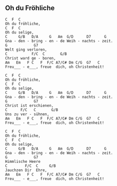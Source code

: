 ## Oh du Fröhliche

```{}
C  F  C     
Oh du fröhliche,
C  F  C   
Oh du selige,
C     G/B   D/A     G   Am  G/D      D7      G   
Gna - den - bring - en - de Weih - nachts - zeit.
G            G7   
Welt ging verloren,
C           F/C  C       G/B
Christ ward ge - boren,
Am   Em   F C   F  F/C A7/C# Dm C/G  G7   C    
Freu___ - e___, freue  dich, oh Christenheit!

C  F  C     
Oh du fröhliche,
C  F  C   
Oh du selige,
C     G/B   D/A     G   Am  G/D      D7      G   
Gna - den - bring - en - de Weih - nachts - zeit.
G            G7   
Christ ist erschienen,
C      F/C   C       G/B
Uns zu ver - sühnen,
Am   Em   F C   F  F/C A7/C# Dm C/G  G7   C    
Freu___ - e___, freue  dich, oh Christenheit!

C  F  C     
Oh du fröhliche,
C  F  C   
Oh du selige,
C     G/B   D/A     G   Am  G/D      D7      G   
Gna - den - bring - en - de Weih - nachts - zeit.
G            G7   
Himmlische Heere
C        F/C  C     G/B
Jauchzen Dir  Ehre,
Am   Em   F C   F  F/C A7/C# Dm C/G  G7   C    
Freu___ - e___, freue  dich, oh Christenheit!
```

